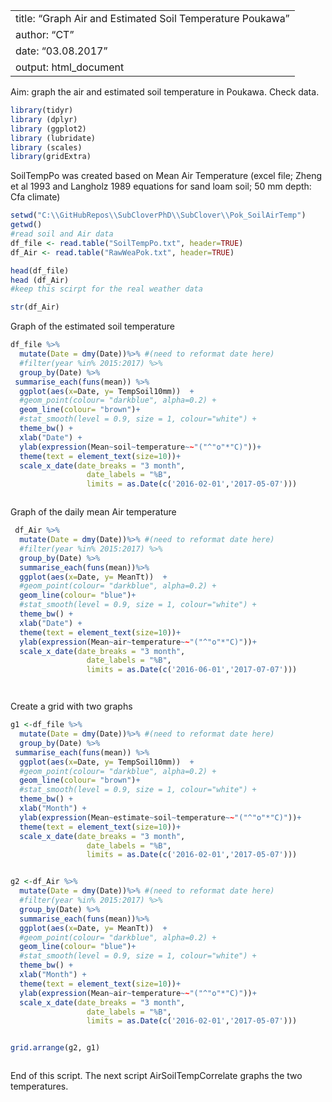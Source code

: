 
---
title: "Graph Air and Estimated Soil Temperature Poukawa "
author: "CT"
date: "03.08.2017"
output: html_document
---
Aim: graph the air and estimated soil temperature in Poukawa. Check data.

```r
library(tidyr)
library (dplyr)
library (ggplot2)
library (lubridate)
library (scales)
library(gridExtra)
```

SoilTempPo was created based on Mean Air Temperature (excel file; Zheng et al 1993 and Langholz 1989 equations for sand loam soil; 50 mm depth: Cfa climate)

```r

setwd("C:\\GitHubRepos\\SubCloverPhD\\SubClover\\Pok_SoilAirTemp")
getwd()
#read soil and Air data 
df_file <- read.table("SoilTempPo.txt", header=TRUE)
df_Air <- read.table("RawWeaPok.txt", header=TRUE)

head(df_file)
head (df_Air)
#keep this scirpt for the real weather data

str(df_Air)


```

Graph of the estimated  soil temperature 
 
```r


df_file %>%
  mutate(Date = dmy(Date))%>% #(need to reformat date here)
  #filter(year %in% 2015:2017) %>%
  group_by(Date) %>%
 summarise_each(funs(mean)) %>%
  ggplot(aes(x=Date, y= TempSoil10mm))  +
  #geom_point(colour= "darkblue", alpha=0.2) +
  geom_line(colour= "brown")+
  #stat_smooth(level = 0.9, size = 1, colour="white") + 
  theme_bw() +
  xlab("Date") + 
  ylab(expression(Mean~soil~temperature~~"("^"o"*"C)"))+
  theme(text = element_text(size=10))+
  scale_x_date(date_breaks = "3 month", 
                 date_labels = "%B",
                 limits = as.Date(c('2016-02-01','2017-05-07')))



```

Graph of the daily mean  Air  temperature 

```r


 df_Air %>%
  mutate(Date = dmy(Date))%>% #(need to reformat date here)
  #filter(year %in% 2015:2017) %>%
  group_by(Date) %>%
  summarise_each(funs(mean))%>%
  ggplot(aes(x=Date, y= MeanTt))  +
  #geom_point(colour= "darkblue", alpha=0.2) +
  geom_line(colour= "blue")+
  #stat_smooth(level = 0.9, size = 1, colour="white") + 
  theme_bw() +
  xlab("Date") + 
  theme(text = element_text(size=10))+
  ylab(expression(Mean~air~temperature~~"("^"o"*"C)"))+
  scale_x_date(date_breaks = "3 month", 
                 date_labels = "%B",
                 limits = as.Date(c('2016-06-01','2017-07-07')))




```




Create a grid with two graphs 

```r



g1 <-df_file %>%
  mutate(Date = dmy(Date))%>% #(need to reformat date here)
  group_by(Date) %>%
 summarise_each(funs(mean)) %>%
  ggplot(aes(x=Date, y= TempSoil10mm))  +
  #geom_point(colour= "darkblue", alpha=0.2) +
  geom_line(colour= "brown")+
  #stat_smooth(level = 0.9, size = 1, colour="white") + 
  theme_bw() +
  xlab("Month") + 
  ylab(expression(Mean~estimate~soil~temperature~~"("^"o"*"C)"))+
  theme(text = element_text(size=10))+
  scale_x_date(date_breaks = "3 month", 
                 date_labels = "%B",
                 limits = as.Date(c('2016-02-01','2017-05-07')))


g2 <-df_Air %>%
  mutate(Date = dmy(Date))%>% #(need to reformat date here)
  #filter(year %in% 2015:2017) %>%
  group_by(Date) %>%
  summarise_each(funs(mean))%>%
  ggplot(aes(x=Date, y= MeanTt))  +
  #geom_point(colour= "darkblue", alpha=0.2) +
  geom_line(colour= "blue")+
  #stat_smooth(level = 0.9, size = 1, colour="white") + 
  theme_bw() +
  xlab("Month") + 
  theme(text = element_text(size=10))+
  ylab(expression(Mean~air~temperature~~"("^"o"*"C)"))+
  scale_x_date(date_breaks = "3 month", 
                 date_labels = "%B",
                 limits = as.Date(c('2016-02-01','2017-05-07')))


grid.arrange(g2, g1)



```


End of this script.
The next script AirSoilTempCorrelate graphs the two temperatures.


